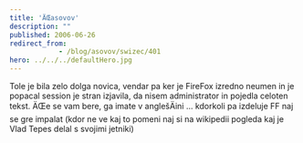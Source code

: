```yaml
---
title: 'ÄŒasovov'
description: ""
published: 2006-06-26
redirect_from: 
            - /blog/asovov/swizec/401
hero: ../../../defaultHero.jpg
---
```


Tole je bila zelo dolga novica, vendar pa ker je FireFox izredno neumen in je popacal session je stran izjavila, da nisem administrator in pojedla celoten tekst. ÄŒe se vam bere, ga imate v anglešÄini ... kdorkoli pa izdeluje FF naj se gre impalat (kdor ne ve kaj to pomeni naj si na wikipedii pogleda kaj je Vlad Tepes delal s svojimi jetniki)
